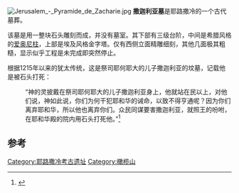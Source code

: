 [[Image:Jerusalem_-_Pyramide_de_Zacharie.jpg|right]]
'''撒迦利亚墓'''是耶路撒冷的一个古代墓葬。

该墓是用一整块石头雕刻而成，并没有墓室。其下部有三级台阶，中间是希腊风格的[[爱奥尼柱式|爱奥尼柱]]，上部是埃及风格金字塔。仅有西侧立面精雕细刻，其他几面极其粗糙，显示似乎工程是未完成即突然停止。

根据1215年以来的犹太传统，这是祭司耶何耶大的儿子撒迦利亚的坟墓，{{CUV|历代志下|24}}记载他是被石头打死：
:“神的灵披戴在祭司耶何耶大的儿子撒迦利亚身上，他就站在民以上，对他们说，神如此说，你们为何干犯耶和华的诫命，以致不得亨通呢？因为你们离弃耶和华，所以他也离弃你们。众民同谋要害撒迦利亚，就照王的吩咐，在耶和华殿的院内用石头打死他。”<ref>{{bibleverse||历代志下|24:20-21|}}</ref> 

==参考==
{{Reflist}}
{{coord|31|46|34.45|N|35|14|20.83|E|display=title}}
[[Category:耶路撒冷考古遗址|Category:耶路撒冷考古遗址]]
[[Category:橄榄山|Category:橄榄山]]